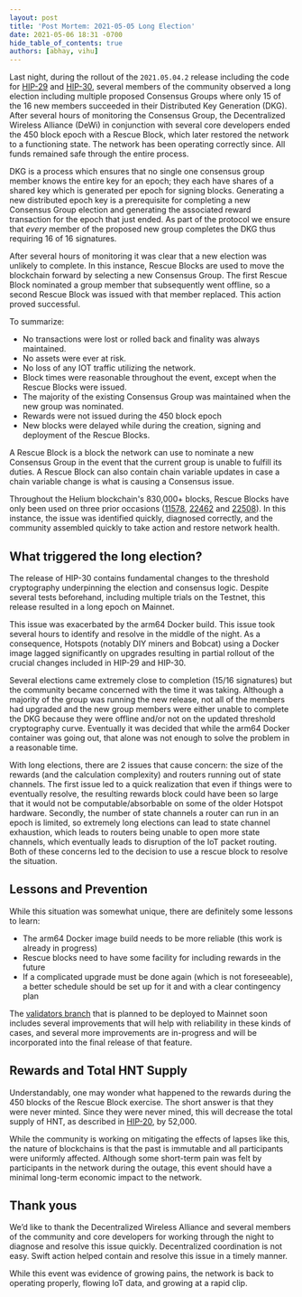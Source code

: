 ```yaml
---
layout: post
title: 'Post Mortem: 2021-05-05 Long Election'
date: 2021-05-06 18:31 -0700
hide_table_of_contents: true
authors: [abhay, vihu]
---
```


Last night, during the rollout of the `2021.05.04.2` release including the code for
[HIP-29](https://github.com/helium/HIP/blob/master/0029-multisignature-keys.md) and
[HIP-30](https://github.com/helium/HIP/blob/master/0030-update-threshold-cryptography.md), several
members of the community observed a long election including multiple proposed Consensus Groups where
only 15 of the 16 new members succeeded in their Distributed Key Generation (DKG). After several
hours of monitoring the Consensus Group, the Decentralized Wireless Alliance (DeWi) in conjunction
with several core developers ended the 450 block epoch with a Rescue Block, which later restored the
network to a functioning state. The network has been operating correctly since. All funds remained
safe through the entire process.

<!--truncate-->

DKG is a process which ensures that no single one consensus group member knows the entire key for an
epoch; they each have shares of a shared key which is generated per epoch for signing blocks.
Generating a new distributed epoch key is a prerequisite for completing a new Consensus Group
election and generating the associated reward transaction for the epoch that just ended. As part of
the protocol we ensure that _every_ member of the proposed new group completes the DKG thus
requiring 16 of 16 signatures.

After several hours of monitoring it was clear that a new election was unlikely to complete. In this
instance, Rescue Blocks are used to move the blockchain forward by selecting a new Consensus Group.
The first Rescue Block nominated a group member that subsequently went offline, so a second Rescue
Block was issued with that member replaced. This action proved successful.

To summarize:

- No transactions were lost or rolled back and finality was always maintained.
- No assets were ever at risk.
- No loss of any IOT traffic utilizing the network.
- Block times were reasonable throughout the event, except when the Rescue Blocks were issued.
- The majority of the existing Consensus Group was maintained when the new group was nominated.
- Rewards were not issued during the 450 block epoch
- New blocks were delayed while during the creation, signing and deployment of the Rescue Blocks.

A Rescue Block is a block the network can use to nominate a new Consensus Group in the event that
the current group is unable to fulfill its duties. A Rescue Block can also contain chain variable
updates in case a chain variable change is what is causing a Consensus issue.

Throughout the Helium blockchain's 830,000+ blocks, Rescue Blocks have only been used on three prior
occasions ([11578](https://explorer-old.helium.com/blocks/11578),
[22462](https://explorer-old.helium.com/blocks/22462) and
[22508](https://explorer-old.helium.com/blocks/22508)). In this instance, the issue was identified
quickly, diagnosed correctly, and the community assembled quickly to take action and restore network
health.

## What triggered the long election?

The release of HIP-30 contains fundamental changes to the threshold cryptography underpinning the
election and consensus logic. Despite several tests beforehand, including multiple trials on the
Testnet, this release resulted in a long epoch on Mainnet.

This issue was exacerbated by the arm64 Docker build. This issue took several hours to identify and
resolve in the middle of the night. As a consequence, Hotspots (notably DIY miners and Bobcat) using
a Docker image lagged significantly on upgrades resulting in partial rollout of the crucial changes
included in HIP-29 and HIP-30.

Several elections came extremely close to completion (15/16 signatures) but the community became
concerned with the time it was taking. Although a majority of the group was running the new release,
not all of the members had upgraded and the new group members were either unable to complete the DKG
because they were offline and/or not on the updated threshold cryptography curve. Eventually it was
decided that while the arm64 Docker container was going out, that alone was not enough to solve the
problem in a reasonable time.

With long elections, there are 2 issues that cause concern: the size of the rewards (and the
calculation complexity) and routers running out of state channels. The first issue led to a quick
realization that even if things were to eventually resolve, the resulting rewards block could have
been so large that it would not be computable/absorbable on some of the older Hotspot hardware.
Secondly, the number of state channels a router can run in an epoch is limited, so extremely long
elections can lead to state channel exhaustion, which leads to routers being unable to open more
state channels, which eventually leads to disruption of the IoT packet routing. Both of these
concerns led to the decision to use a rescue block to resolve the situation.

## Lessons and Prevention

While this situation was somewhat unique, there are definitely some lessons to learn:

- The arm64 Docker image build needs to be more reliable (this work is already in progress)
- Rescue blocks need to have some facility for including rewards in the future
- If a complicated upgrade must be done again (which is not foreseeable), a better schedule should
  be set up for it and with a clear contingency plan

The [validators branch](https://github.com/helium/blockchain-core/pull/727/) that is planned to be
deployed to Mainnet soon includes several improvements that will help with reliability in these
kinds of cases, and several more improvements are in-progress and will be incorporated into the
final release of that feature.

## Rewards and Total HNT Supply

Understandably, one may wonder what happened to the rewards during the 450 blocks of the Rescue
Block exercise. The short answer is that they were never minted. Since they were never mined, this
will decrease the total supply of HNT, as described in
[HIP-20](https://github.com/helium/HIP/blob/master/0020-hnt-max-supply.md), by 52,000.

While the community is working on mitigating the effects of lapses like this, the nature of
blockchains is that the past is immutable and all participants were uniformly affected. Although
some short-term pain was felt by participants in the network during the outage, this event should
have a minimal long-term economic impact to the network.

## Thank yous

We’d like to thank the Decentralized Wireless Alliance and several members of the community and core
developers for working through the night to diagnose and resolve this issue quickly. Decentralized
coordination is not easy. Swift action helped contain and resolve this issue in a timely manner.

While this event was evidence of growing pains, the network is back to operating properly, flowing
IoT data, and growing at a rapid clip.
